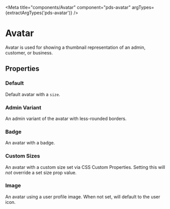 


<Meta title="components/Avatar" component="pds-avatar" argTypes={extractArgTypes('pds-avatar')} />

# Avatar

Avatar is used for showing a thumbnail representation of an admin, customer, or business.

## Properties

<ArgsTable of="pds-avatar" />

### Default

Default avatar with a `size`.

<Story story={stories.Default} />

<Canvas>
  <pds-avatar></pds-avatar>
</Canvas>

### Admin Variant

An admin variant of the avatar with less-rounded borders.

<Canvas>
  <Story story={stories.AdminVariant} />
</Canvas>

### Badge

An avatar with a badge.

<Canvas>
  <Story story={stories.Badge} />
</Canvas>

### Custom Sizes

An avatar with a custom size set via CSS Custom Properties. Setting this will _not_ override a set size prop value.

<Canvas>
  <Story story={stories.CustomSize} />
</Canvas>

### Image

An avatar using a user profile image. When not set, will default to the user icon.

<Canvas>
  <Story story={stories.Image} />
</Canvas>
